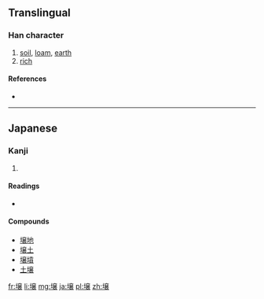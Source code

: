 {{also|壤}}
==Translingual==

===Han character===
{{Han char|rn=32|rad=土|as=13|sn=16|four=|canj=土卜金女 (GYCV)}}

# [[soil]], [[loam]], [[earth]]
# [[rich]]

====References====
* {{Han ref|kx=0240.301|hdz=10493.011|uh=58CC|ud=22732}}

----

==Japanese==

===Kanji===
{{ja-kanji|grade=c|rs=土13}}

# {{defn|lang=ja|sort=土13}}

====Readings====
* {{ja-readings|on=ジョウ (jō)|kun=[[つち]] (tsuchi)}}

====Compounds====
* [[壌地]]
* [[壌土]]
* [[壌墳]]
* [[土壌]]

[[fr:壌]]
[[li:壌]]
[[mg:壌]]
[[ja:壌]]
[[pl:壌]]
[[zh:壌]]